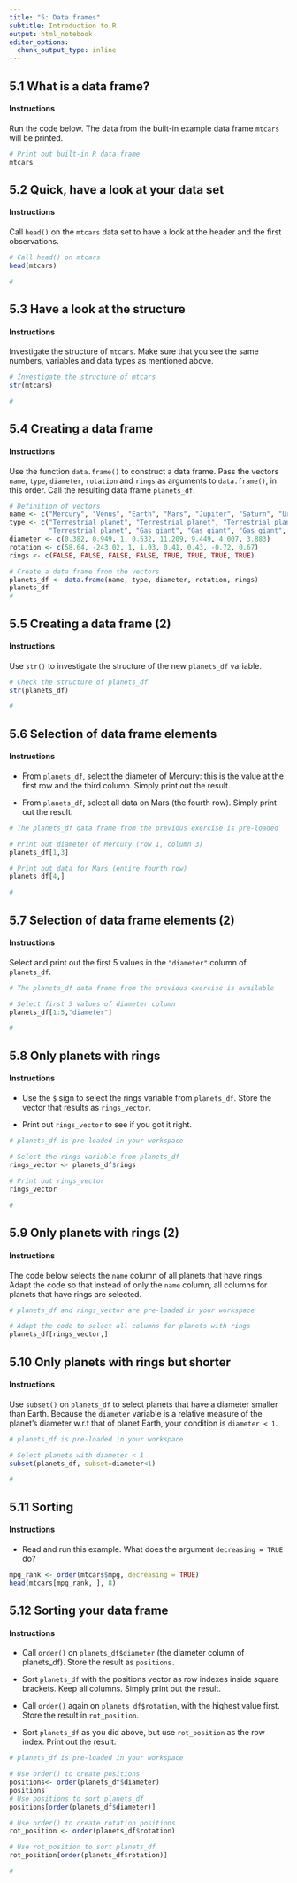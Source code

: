 ```yaml
---
title: "5: Data frames"
subtitle: Introduction to R
output: html_notebook
editor_options:
  chunk_output_type: inline
---
```


## 5.1 What is a data frame?

#### Instructions

Run the code below. The data from the built-in example data frame `mtcars` will be printed.

```r
# Print out built-in R data frame
mtcars 
```

## 5.2 Quick, have a look at your data set

#### Instructions

Call `head()` on the `mtcars` data set to have a look at the header and the first observations.

```r
# Call head() on mtcars
head(mtcars)

#
```

## 5.3 Have a look at the structure

#### Instructions

Investigate the structure of `mtcars`. Make sure that you see the same numbers, variables and data types as mentioned above.

```r
# Investigate the structure of mtcars
str(mtcars)

#
```

## 5.4 Creating a data frame

#### Instructions

Use the function `data.frame()` to construct a data frame. Pass the vectors `name`, `type`, `diameter`, `rotation` and `rings` as arguments to `data.frame()`, in this order. Call the resulting data frame `planets_df`.

```r
# Definition of vectors
name <- c("Mercury", "Venus", "Earth", "Mars", "Jupiter", "Saturn", "Uranus", "Neptune")
type <- c("Terrestrial planet", "Terrestrial planet", "Terrestrial planet", 
          "Terrestrial planet", "Gas giant", "Gas giant", "Gas giant", "Gas giant")
diameter <- c(0.382, 0.949, 1, 0.532, 11.209, 9.449, 4.007, 3.883)
rotation <- c(58.64, -243.02, 1, 1.03, 0.41, 0.43, -0.72, 0.67)
rings <- c(FALSE, FALSE, FALSE, FALSE, TRUE, TRUE, TRUE, TRUE)

# Create a data frame from the vectors
planets_df <- data.frame(name, type, diameter, rotation, rings)
planets_df
#
```

## 5.5 Creating a data frame (2)

#### Instructions

Use `str()` to investigate the structure of the new `planets_df` variable.

```r
# Check the structure of planets_df
str(planets_df)

#
```

## 5.6 Selection of data frame elements

#### Instructions

- From `planets_df`, select the diameter of Mercury: this is the value at the first row and the third column. Simply print out the result.

- From `planets_df`, select all data on Mars (the fourth row). Simply print out the result.

```r
# The planets_df data frame from the previous exercise is pre-loaded

# Print out diameter of Mercury (row 1, column 3)
planets_df[1,3]

# Print out data for Mars (entire fourth row)
planets_df[4,]

#
```


## 5.7 Selection of data frame elements (2)

#### Instructions

Select and print out the first 5 values in the `"diameter"` column of `planets_df`.

```r
# The planets_df data frame from the previous exercise is available

# Select first 5 values of diameter column
planets_df[1:5,"diameter"]

#
```

## 5.8 Only planets with rings

#### Instructions

- Use the `$` sign to select the rings variable from `planets_df`. Store the vector that results as `rings_vector`.

- Print out `rings_vector` to see if you got it right.

```r
# planets_df is pre-loaded in your workspace

# Select the rings variable from planets_df
rings_vector <- planets_df$rings
  
# Print out rings_vector
rings_vector

#
```

## 5.9 Only planets with rings (2)

#### Instructions

The code below selects the `name` column of all planets that have rings. Adapt the code so that instead of only the `name` column, all columns for planets that have rings are selected.

```r
# planets_df and rings_vector are pre-loaded in your workspace

# Adapt the code to select all columns for planets with rings
planets_df[rings_vector,]
```

## 5.10 Only planets with rings but shorter

#### Instructions

Use `subset()` on `planets_df` to select planets that have a diameter smaller than Earth. Because the `diameter` variable is a relative measure of the planet's diameter w.r.t that of planet Earth, your condition is `diameter < 1`.

```r
# planets_df is pre-loaded in your workspace

# Select planets with diameter < 1
subset(planets_df, subset=diameter<1)

#
```

## 5.11 Sorting

#### Instructions

- Read and run this example. What does the argument `decreasing = TRUE` do?

```r
mpg_rank <- order(mtcars$mpg, decreasing = TRUE)
head(mtcars[mpg_rank, ], 8)
```


## 5.12 Sorting your data frame

#### Instructions

- Call `order()` on `planets_df$diameter` (the diameter column of planets_df). Store the result as `positions.`

- Sort `planets_df` with the positions vector as row indexes inside square brackets. Keep all columns. Simply print out the result.

- Call `order()` again on `planets_df$rotation`, with the highest value first. Store the result in `rot_position`.

- Sort `planets_df` as you did above, but use `rot_position` as the row index. Print out the result.

```r
# planets_df is pre-loaded in your workspace

# Use order() to create positions
positions<- order(planets_df$diameter)
positions
# Use positions to sort planets_df
positions[order(planets_df$diameter)]

# Use order() to create rotation positions
rot_position <- order(planets_df$rotation)

# Use rot_position to sort planets_df
rot_position[order(planets_df$rotation)]

#
```

